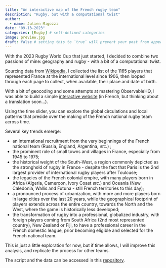 ```yaml
---
title: "An interactive map of the French rugby team"
description: "Rugby, but with a computational twist"
author:
  - name: Julien Migozzi
date: "09-13-2023"
categories: [Rugby] # self-defined categories
image: preview.jpg
draft: false # setting this to `true` will prevent your post from appearing on your listing page until you're ready!
---
```


With the 2023 Rugby World Cup that just started, I decided to combine two passions of mine: geography and rugby - with a bit of a computational twist.

Sourcing data from [Wikipedia](https://fr.wikipedia.org/wiki/Liste_des_s%C3%A9lectionn%C3%A9s_en_%C3%A9quipe_de_France_de_rugby_%C3%A0_XV), I collected the list of the 1165 players that represented France at the international level since 1906, then looped through each page to collect, when available, their place and date of birth.

With a bit of geocoding and some attempts at mastering ObservableHQ, I was able to build a simple [interactive website](https://jmigozzi.github.io/xvdefrance/) (in French, but thinking about a translation soon...).

Using the time slider, you can explore the global circulations and local patterns that preside over the making of the French national rugby team across time.

Several key trends emerge:

- an international recruitment from the very beginnings of the French national team (Russia, England, Argentina, *etc.*) ;
- the prominent role of small towns and villages in France, especially from 1945 to 1975;
- the historical weight of the South-West, a region commonly depicted as the stronghold of rugby in France - despite the fact that Paris is the 2nd largest provider of international rugby players after Toulouse;
- the legacies of the French colonial empire, with many players born in Africa (Algeria, Cameroon, Ivory Coast *etc.*) and Oceania (New Caledonia, Wallis and Futuna - still French territories to this day);
- a pronounced process of urbanization, with more and more players born in large cities over the last 20 years, while the geographical footprint of players extends across the entire country, towards the North and the West, where the game is historically less developed;
- the transformation of rugby into a professional, globalized industry, with foreign players coming from South Africa (2nd most represented country), New Zealand or Fiji, to have a professional career in the French domestic league, prior becoming eligible and selected for the French national team. 

This is just a little exploration for now, but if time allows, I will improve this analysis, and replicate the process for other teams.

The script and the data can be accessed in this [repository](https://github.com/jmigozzi/xvdefrance).

